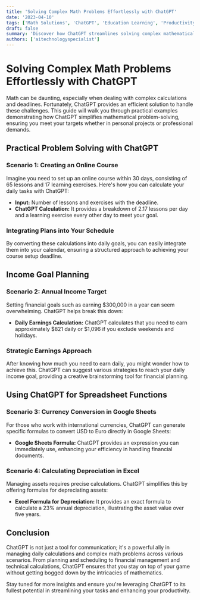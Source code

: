 ```yaml
---
title: 'Solving Complex Math Problems Effortlessly with ChatGPT'
date: '2023-04-10'
tags: ['Math Solutions', 'ChatGPT', 'Education Learning', 'Productivity']
draft: false
summary: 'Discover how ChatGPT streamlines solving complex mathematical problems and calculations, enhancing efficiency in your personal and professional tasks.'
authors: ['aitechnologyspecialist']
---
```


# Solving Complex Math Problems Effortlessly with ChatGPT

Math can be daunting, especially when dealing with complex calculations and deadlines. Fortunately, ChatGPT provides an efficient solution to handle these challenges. This guide will walk you through practical examples demonstrating how ChatGPT simplifies mathematical problem-solving, ensuring you meet your targets whether in personal projects or professional demands.

## Practical Problem Solving with ChatGPT

### Scenario 1: Creating an Online Course

Imagine you need to set up an online course within 30 days, consisting of 65 lessons and 17 learning exercises. Here's how you can calculate your daily tasks with ChatGPT:

- **Input:** Number of lessons and exercises with the deadline.
- **ChatGPT Calculation:** It provides a breakdown of 2.17 lessons per day and a learning exercise every other day to meet your goal.

### Integrating Plans into Your Schedule

By converting these calculations into daily goals, you can easily integrate them into your calendar, ensuring a structured approach to achieving your course setup deadline.

## Income Goal Planning

### Scenario 2: Annual Income Target

Setting financial goals such as earning $300,000 in a year can seem overwhelming. ChatGPT helps break this down:

- **Daily Earnings Calculation:** ChatGPT calculates that you need to earn approximately $821 daily or $1,096 if you exclude weekends and holidays.

### Strategic Earnings Approach

After knowing how much you need to earn daily, you might wonder how to achieve this. ChatGPT can suggest various strategies to reach your daily income goal, providing a creative brainstorming tool for financial planning.

## Using ChatGPT for Spreadsheet Functions

### Scenario 3: Currency Conversion in Google Sheets

For those who work with international currencies, ChatGPT can generate specific formulas to convert USD to Euro directly in Google Sheets:

- **Google Sheets Formula:** ChatGPT provides an expression you can immediately use, enhancing your efficiency in handling financial documents.

### Scenario 4: Calculating Depreciation in Excel

Managing assets requires precise calculations. ChatGPT simplifies this by offering formulas for depreciating assets:

- **Excel Formula for Depreciation:** It provides an exact formula to calculate a 23% annual depreciation, illustrating the asset value over five years.

## Conclusion

ChatGPT is not just a tool for communication; it's a powerful ally in managing daily calculations and complex math problems across various scenarios. From planning and scheduling to financial management and technical calculations, ChatGPT ensures that you stay on top of your game without getting bogged down by the intricacies of mathematics.

Stay tuned for more insights and ensure you're leveraging ChatGPT to its fullest potential in streamlining your tasks and enhancing your productivity.

